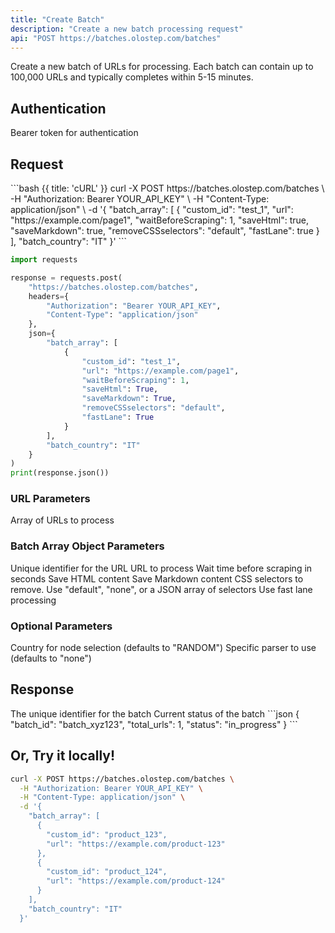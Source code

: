 ```yaml
---
title: "Create Batch"
description: "Create a new batch processing request"
api: "POST https://batches.olostep.com/batches"
---
```


Create a new batch of URLs for processing. Each batch can contain up to 100,000 URLs and typically completes within 5-15 minutes.

## Authentication

<ParamField header="Authorization" type="string" required>
  Bearer token for authentication
</ParamField>

## Request

<RequestExample>
  <CodeGroup title="Request" tag="POST" label="/batches">
```bash {{ title: 'cURL' }}
curl -X POST https://batches.olostep.com/batches \
  -H "Authorization: Bearer YOUR_API_KEY" \
  -H "Content-Type: application/json" \
  -d '{
    "batch_array": [
      {
        "custom_id": "test_1",
        "url": "https://example.com/page1",
        "waitBeforeScraping": 1,
        "saveHtml": true,
        "saveMarkdown": true,
        "removeCSSselectors": "default",
        "fastLane": true
      }
    ],
    "batch_country": "IT"
  }'
```

```python {{ title: 'Python' }}
import requests

response = requests.post(
    "https://batches.olostep.com/batches",
    headers={
        "Authorization": "Bearer YOUR_API_KEY",
        "Content-Type": "application/json"
    },
    json={
        "batch_array": [
            {
                "custom_id": "test_1",
                "url": "https://example.com/page1",
                "waitBeforeScraping": 1,
                "saveHtml": True,
                "saveMarkdown": True,
                "removeCSSselectors": "default",
                "fastLane": True
            }
        ],
        "batch_country": "IT"
    }
)
print(response.json())
```
  </CodeGroup>
</RequestExample>


### URL Parameters

<ParamField body="batch_array" type="array" required>
  Array of URLs to process
</ParamField>

### Batch Array Object Parameters

<ParamField body="custom_id" type="string" required>
  Unique identifier for the URL
</ParamField>

<ParamField body="url" type="string" required>
  URL to process
</ParamField>

<ParamField body="waitBeforeScraping" type="integer" default="1">
  Wait time before scraping in seconds
</ParamField>

<ParamField body="saveHtml" type="boolean" default="true">
  Save HTML content
</ParamField>

<ParamField body="saveMarkdown" type="boolean" default="true">
  Save Markdown content
</ParamField>

<ParamField body="removeCSSselectors" type="string" default="default">
  CSS selectors to remove. Use "default", "none", or a JSON array of selectors
</ParamField>

<ParamField body="fastLane" type="boolean" default="true">
  Use fast lane processing
</ParamField>

### Optional Parameters

<ParamField body="batch_country" type="string">
  Country for node selection (defaults to "RANDOM")
</ParamField>

<ParamField body="batch_parser" type="string">
  Specific parser to use (defaults to "none")
</ParamField>

## Response

<ResponseField name="batch_id" type="string">
  The unique identifier for the batch
</ResponseField>

<ResponseField name="status" type="string">
  Current status of the batch
</ResponseField>

<ResponseExample>
```json
{
  "batch_id": "batch_xyz123",
  "total_urls": 1,
  "status": "in_progress"
}
```
</ResponseExample>

## Or, Try it locally!

```bash
curl -X POST https://batches.olostep.com/batches \
  -H "Authorization: Bearer YOUR_API_KEY" \
  -H "Content-Type: application/json" \
  -d '{
    "batch_array": [
      {
        "custom_id": "product_123",
        "url": "https://example.com/product-123"
      },
      {
        "custom_id": "product_124",
        "url": "https://example.com/product-124"
      }
    ],
    "batch_country": "IT"
  }'